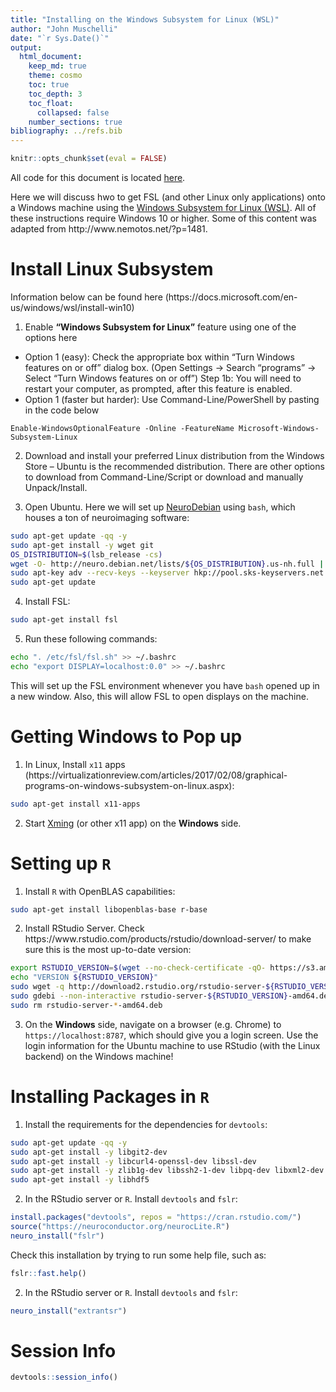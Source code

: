 ```yaml
---
title: "Installing on the Windows Subsystem for Linux (WSL)"
author: "John Muschelli"
date: "`r Sys.Date()`"
output: 
  html_document:
    keep_md: true
    theme: cosmo
    toc: true
    toc_depth: 3
    toc_float:
      collapsed: false
    number_sections: true      
bibliography: ../refs.bib      
---
```


```r
knitr::opts_chunk$set(eval = FALSE)
```

All code for this document is located [here](https://github.com/muschellij2/neuroc/blob/master/windows_wsl/index.Rmd).

Here we will discuss hwo to get FSL (and other Linux only applications) onto a Windows machine using the [Windows Subsystem for Linux (WSL)](https://docs.microsoft.com/en-us/windows/wsl/install-win10).  All of these instructions require Windows 10 or higher.  Some of this content was adapted from http://www.nemotos.net/?p=1481.


# Install Linux Subsystem

Information below can be found here (https://docs.microsoft.com/en-us/windows/wsl/install-win10)

1.  Enable **"Windows Subsystem for Linux"** feature using one of the options here
  - Option 1 (easy): Check the appropriate box within "Turn Windows features on or off" dialog box. (Open Settings -> Search “programs” -> Select "Turn Windows features on or off")
Step 1b: You will need to restart your computer, as prompted, after this feature is enabled. 
  - Option 1 (faster but harder): Use Command-Line/PowerShell by pasting in the code below
```
Enable-WindowsOptionalFeature -Online -FeatureName Microsoft-Windows-Subsystem-Linux 
```
2. Download and install your preferred Linux distribution from the Windows Store – Ubuntu is the recommended distribution.  There are other options to download from Command-Line/Script or download and manually Unpack/Install.

3. Open Ubuntu.  Here we will set up [NeuroDebian](http://neuro.debian.net/) using `bash`, which houses a ton of neuroimaging software:

```bash 
sudo apt-get update -qq -y
sudo apt-get install -y wget git
OS_DISTRIBUTION=$(lsb_release -cs)
wget -O- http://neuro.debian.net/lists/${OS_DISTRIBUTION}.us-nh.full | sudo tee /etc/apt/sources.list.d/neurodebian.sources.list
sudo apt-key adv --recv-keys --keyserver hkp://pool.sks-keyservers.net:80 0xA5D32F012649A5A9
sudo apt-get update
```

4.  Install FSL:

```bash
sudo apt-get install fsl
```

5.  Run these following commands:

```bash
echo ". /etc/fsl/fsl.sh" >> ~/.bashrc
echo "export DISPLAY=localhost:0.0" >> ~/.bashrc
```

This will set up the FSL environment whenever you have `bash` opened up in a new window.  Also, this will allow FSL to open displays on the machine.


# Getting Windows to Pop up


1.  In Linux, Install `x11` apps (https://virtualizationreview.com/articles/2017/02/08/graphical-programs-on-windows-subsystem-on-linux.aspx):
```bash
sudo apt-get install x11-apps
```
2.  Start [Xming](https://sourceforge.net/projects/xming/) (or other x11 app) on the **Windows** side.


# Setting up `R` 

1. Install `R` with OpenBLAS capabilities:
```bash
sudo apt-get install libopenblas-base r-base
```

2.  Install RStudio Server.  Check https://www.rstudio.com/products/rstudio/download-server/ to make sure this is the most up-to-date version:

```bash
export RSTUDIO_VERSION=$(wget --no-check-certificate -qO- https://s3.amazonaws.com/rstudio-server/current.ver)
echo "VERSION ${RSTUDIO_VERSION}"
sudo wget -q http://download2.rstudio.org/rstudio-server-${RSTUDIO_VERSION}-amd64.deb
sudo gdebi --non-interactive rstudio-server-${RSTUDIO_VERSION}-amd64.deb
sudo rm rstudio-server-*-amd64.deb 
```

3.  On the **Windows** side, navigate on a browser (e.g. Chrome) to `https://localhost:8787`, which should give you a login screen. Use the login information for the Ubuntu machine to use RStudio (with the Linux backend) on the Windows machine!


# Installing Packages in `R`

1.  Install the requirements for the dependencies for `devtools`:

```bash 
sudo apt-get update -qq -y
sudo apt-get install -y libgit2-dev 
sudo apt-get install -y libcurl4-openssl-dev libssl-dev
sudo apt-get install -y zlib1g-dev libssh2-1-dev libpq-dev libxml2-dev 
sudo apt-get install -y libhdf5
```

2. In the RStudio server or `R`.  Install `devtools` and `fslr`:
```r
install.packages("devtools", repos = "https://cran.rstudio.com/")
source("https://neuroconductor.org/neurocLite.R") 
neuro_install("fslr")
```

Check this installation by trying to run some help file, such as:
```r
fslr::fast.help()
```

2. In the RStudio server or `R`.  Install `devtools` and `fslr`:
```r
neuro_install("extrantsr")
```


# Session Info

```r
devtools::session_info()
```
